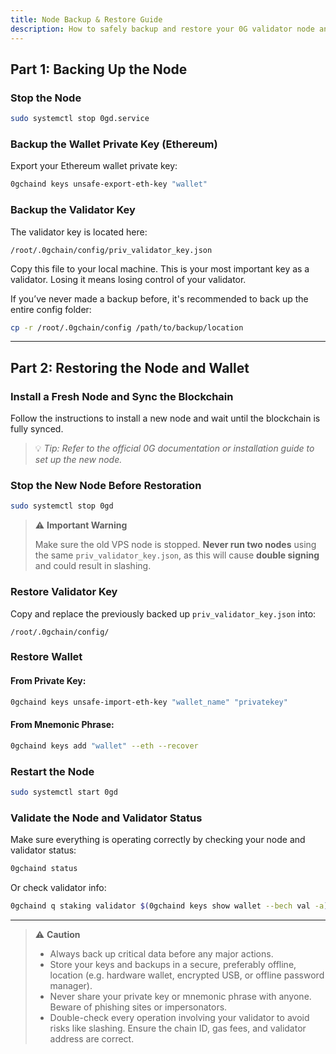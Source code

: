 ```yaml
---
title: Node Backup & Restore Guide
description: How to safely backup and restore your 0G validator node and wallet.
---
```


## Part 1: Backing Up the Node

### Stop the Node

```bash
sudo systemctl stop 0gd.service
```

### Backup the Wallet Private Key (Ethereum)

Export your Ethereum wallet private key:

```bash
0gchaind keys unsafe-export-eth-key "wallet"
```

### Backup the Validator Key

The validator key is located here:

```
/root/.0gchain/config/priv_validator_key.json
```

Copy this file to your local machine. This is your most important key as a validator. Losing it means losing control of your validator.

If you’ve never made a backup before, it's recommended to back up the entire config folder:

```bash
cp -r /root/.0gchain/config /path/to/backup/location
```

---

## Part 2: Restoring the Node and Wallet

### Install a Fresh Node and Sync the Blockchain

Follow the instructions to install a new node and wait until the blockchain is fully synced.

> 💡 _Tip: Refer to the official 0G documentation or installation guide to set up the new node._

### Stop the New Node Before Restoration

```bash
sudo systemctl stop 0gd
```

> ⚠️ **Important Warning**
>
> Make sure the old VPS node is stopped. **Never run two nodes** using the same `priv_validator_key.json`, as this will cause **double signing** and could result in slashing.

### Restore Validator Key

Copy and replace the previously backed up `priv_validator_key.json` into:

```
/root/.0gchain/config/
```

### Restore Wallet

#### From Private Key:

```bash
0gchaind keys unsafe-import-eth-key "wallet_name" "privatekey"
```

#### From Mnemonic Phrase:

```bash
0gchaind keys add "wallet" --eth --recover
```

### Restart the Node

```bash
sudo systemctl start 0gd
```

### Validate the Node and Validator Status

Make sure everything is operating correctly by checking your node and validator status:

```bash
0gchaind status
```

Or check validator info:

```bash
0gchaind q staking validator $(0gchaind keys show wallet --bech val -a)
```

---

> ⚠️ **Caution**
>
> - Always back up critical data before any major actions.
> - Store your keys and backups in a secure, preferably offline, location (e.g. hardware wallet, encrypted USB, or offline password manager).
> - Never share your private key or mnemonic phrase with anyone. Beware of phishing sites or impersonators.
> - Double-check every operation involving your validator to avoid risks like slashing. Ensure the chain ID, gas fees, and validator address are correct.
